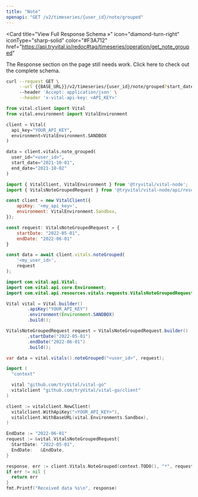 ```yaml
---
title: "Note"
openapi: "GET /v2/timeseries/{user_id}/note/grouped"
---
```


<Card
  title="View Full Response Schema »"
  icon="diamond-turn-right"
  iconType="sharp-solid"
  color="#F3A712"
  href="https://api.tryvital.io/redoc#tag/timeseries/operation/get_note_grouped"
>
  The Response section on the page still needs work. Click here to check out the complete schema.
</Card>

<RequestExample>

```bash cURL
curl --request GET \
     --url {{BASE_URL}}/v2/timeseries/{user_id}/note/grouped?start_date={{START_DATE}}&end_date={{END_DATE}} \
     --header 'Accept: application/json' \
     --header 'x-vital-api-key: <API_KEY>'
```

```python Python
from vital.client import Vital
from vital.environment import VitalEnvironment

client = Vital(
  api_key="YOUR_API_KEY",
  environment=VitalEnvironment.SANDBOX
)

data = client.vitals.note_grouped(
  user_id="<user_id>", 
  start_date="2021-10-01", 
  end_date="2021-10-02"
)
```

```javascript Node
import { VitalClient, VitalEnvironment } from '@tryvital/vital-node';
import { VitalsNoteGroupedRequest } from '@tryvital/vital-node/api/resources/vitals';

const client = new VitalClient({
    apiKey: '<my_api_key>',
    environment: VitalEnvironment.Sandbox,
});

const request: VitalsNoteGroupedRequest = {
    startDate: "2022-05-01",
    endDate: "2022-06-01"
}

const data = await client.vitals.noteGrouped(
    '<my_user_id>',
    request
);
```

```java Java
import com.vital.api.Vital;
import com.vital.api.core.Environment;
import com.vital.api.resources.vitals.requests.VitalsNoteGroupedRequest;

Vital vital = Vital.builder()
        .apiKey("YOUR_API_KEY")
        .environment(Environment.SANDBOX)
        .build();

VitalsNoteGroupedRequest request = VitalsNoteGroupedRequest.builder()
        .startDate("2022-05-01")
        .endDate("2022-06-01")
        .build();

var data = vital.vitals().noteGrouped("<user_id>", request);
```

```go Go
import (
  "context"

  vital "github.com/tryVital/vital-go"
  vitalclient "github.com/tryVital/vital-go/client"
)

client := vitalclient.NewClient(
  vitalclient.WithApiKey("<YOUR_API_KEY>"),
  vitalclient.WithBaseURL(vital.Environments.Sandbox),
)

EndDate := "2022-06-01"
request := &vital.VitalsNoteGroupedRequest{
  StartDate: "2022-05-01",
  EndDate:   &EndDate,
}

response, err := client.Vitals.NoteGrouped(context.TODO(), "*", request)
if err != nil {
  return err
}
fmt.Printf("Received data %s\n", response)
```

</RequestExample>
